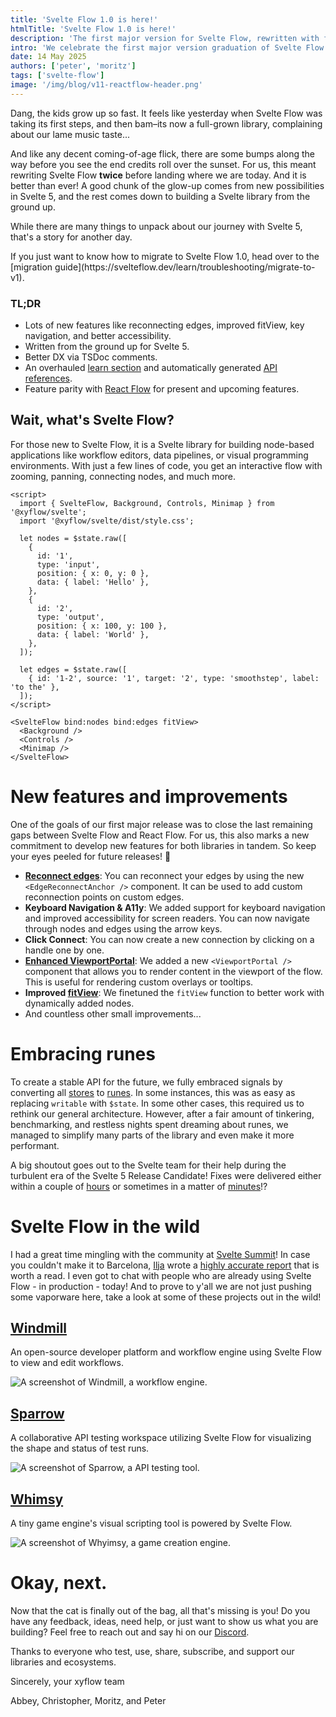 ```yaml
---
title: 'Svelte Flow 1.0 is here!'
htmlTitle: 'Svelte Flow 1.0 is here!'
description: 'The first major version for Svelte Flow, rewritten with full support for Svelte 5 and many new features.'
intro: 'We celebrate the first major version graduation of Svelte Flow with a full Svelte 5 rewrite and many new features.'
date: 14 May 2025
authors: ['peter', 'moritz']
tags: ['svelte-flow']
image: '/img/blog/v11-reactflow-header.png'
---
```



Dang, the kids grow up so fast. It feels like yesterday when Svelte Flow was taking its first steps, and then bam–its now a full-grown library, complaining about our lame music taste...

And like any decent coming-of-age flick, there are some bumps along the way before you see the end credits roll over the sunset. For us, this meant rewriting Svelte Flow **twice** before landing where we are today. And it is better than ever! A good chunk of the glow-up comes from new possibilities in Svelte 5, and the rest comes down to building a Svelte library from the ground up.

While there are many things to unpack about our journey with Svelte 5, that's a story for another day.

<Callout type="info">
  If you just want to know how to migrate to Svelte Flow 1.0, head over to the [migration
  guide](https://svelteflow.dev/learn/troubleshooting/migrate-to-v1).
</Callout>

### TL;DR

<div style={{ marginTop: -10 }} />

- Lots of new features like reconnecting edges, improved fitView, key navigation, and better accessibility.
- Written from the ground up for Svelte 5.
- Better DX via TSDoc comments.
- An overhauled [learn section](https://svelteflow.dev/learn) and automatically generated [API references](https://svelteflow.dev/api-reference).
- Feature parity with [React Flow](https://reactflow.dev) for present and upcoming features.

## Wait, what's Svelte Flow?

For those new to Svelte Flow, it is a Svelte library for building node-based applications like workflow editors, data pipelines, or visual programming environments. With just a few lines of code, you get an interactive flow with zooming, panning, connecting nodes, and much more.

```svelte filename="App.svelte"
<script>
  import { SvelteFlow, Background, Controls, Minimap } from '@xyflow/svelte';
  import '@xyflow/svelte/dist/style.css';

  let nodes = $state.raw([
    {
      id: '1',
      type: 'input',
      position: { x: 0, y: 0 },
      data: { label: 'Hello' },
    },
    {
      id: '2',
      type: 'output',
      position: { x: 100, y: 100 },
      data: { label: 'World' },
    },
  ]);

  let edges = $state.raw([
    { id: '1-2', source: '1', target: '2', type: 'smoothstep', label: 'to the' },
  ]);
</script>

<SvelteFlow bind:nodes bind:edges fitView>
  <Background />
  <Controls />
  <Minimap />
</SvelteFlow>
```

<Bleed>
  <RemoteCodeViewer
    route="posts/announcement"
    framework="svelte"
    showEditor={false}
    showOpenInStackblitz={false}
    showOpenInCodeSandbox={false}
  />
</Bleed>

# New features and improvements

One of the goals of our first major release was to close the last remaining gaps between Svelte Flow and React Flow. For us, this also marks a new commitment to develop new features for both libraries in tandem. So keep your eyes peeled for future releases! 👀

- **[Reconnect edges](https://svelteflow.dev/examples/edges/reconnect-edge)**: You can reconnect your edges by using the new `<EdgeReconnectAnchor />` component. It can be used to add custom reconnection points on custom edges.
- **Keyboard Navigation & A11y**: We added support for keyboard navigation and improved accessibility for screen readers. You can now navigate through nodes and edges using the arrow keys.
- **Click Connect**: You can now create a new connection by clicking on a handle one by one.
- **[Enhanced ViewportPortal](https://svelteflow.dev/api-reference/components/viewport-portal)**: We added a new `<ViewportPortal />` component that allows you to render content in the viewport of the flow. This is useful for rendering custom overlays or tooltips.
- **Improved [fitView](https://svelteflow.dev/api-reference/hooks/use-svelte-flow#fitview)**: We finetuned the `fitView` function to better work with dynamically added nodes.
- And countless other small improvements...

# Embracing runes

To create a stable API for the future, we fully embraced signals by converting all [stores](https://svelte.dev/docs/svelte/stores) to [runes](https://svelte.dev/docs/svelte/what-are-runes). In some instances, this was as easy as replacing `writable` with `$state`. In some other cases, this required us to rethink our general architecture. However, after a fair amount of tinkering, benchmarking, and restless nights spent dreaming about runes, we managed to simplify many parts of the library and even make it more performant.

A big shoutout goes out to the Svelte team for their help during the turbulent era of the Svelte 5 Release Candidate! Fixes were delivered either within a couple of [hours](https://github.com/sveltejs/svelte/issues/12652) or sometimes in a matter of [minutes](https://github.com/sveltejs/svelte/issues/12302)!?

# Svelte Flow in the wild

I had a great time mingling with the community at [Svelte Summit](https://sveltesummit.com/)! In case you couldn't make it to Barcelona, [Ilja](https://github.com/fubits1) wrote a [highly accurate report](https://fubits.dev/notes/2025-05-10-svelte-summit-2025-spring-notes) that is worth a read. I even got to chat with people who are already using Svelte Flow - in production - today! And to prove to y'all we are not just pushing some vaporware here, take a look at some of these projects out in the wild!

## [Windmill](https://windmill.dev/)

An open-source developer platform and workflow engine using Svelte Flow to view and edit workflows.

<Image
  src="/img/blog/2025-svelte-release/windmill2.png"
  alt="A screenshot of Windmill, a workflow engine."
/>

## [Sparrow](https://sparrowapp.dev/)

A collaborative API testing workspace utilizing Svelte Flow for visualizing the shape and status of test runs.

<Image
  src="/img/blog/2025-svelte-release/sparrow.png"
  alt="A screenshot of Sparrow, a API testing tool."
/>

## [Whimsy](https://whimsy.rocks/)

A tiny game engine's visual scripting tool is powered by Svelte Flow.

<Image
  src="/img/blog/2025-svelte-release/whimsy.png"
  alt="A screenshot of Whyimsy, a game creation engine."
/>

# Okay, next.

Now that the cat is finally out of the bag, all that's missing is you! Do you have any feedback, ideas, need help, or just want to show us what you are building? Feel free to reach out and say hi on our [Discord](https://discord.gg/xyflow).

Thanks to everyone who test, use, share, subscribe, and support our libraries and ecosystems.

Sincerely, your xyflow team

Abbey, Christopher, Moritz, and Peter
